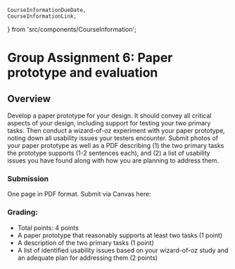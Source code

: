     CourseInformationDueDate,
    CourseInformationLink,
} from 'src/components/CourseInformation';

# Group Assignment 6: Paper prototype and evaluation


## Overview
Develop a paper prototype for your design.
It should convey all critical aspects of your design, including support for testing your two primary tasks. 
Then conduct a wizard-of-oz experiment with your paper prototype, 
noting down all usability issues your testers encounter. 
Submit photos of your paper prototype as well as a PDF describing (1) 
the two primary tasks the prototype supports (1-2 sentences each), 
and (2) a list of usability issues you have found along with how you are planning to address them. 

### Submission
<p><CourseInformationDueDate dueDateName='dueDateAssignment0' /></p>

One page in PDF format. Submit via Canvas here:

<p><CourseInformationLink linkName='linkCanvasAssignment0' /></p>

### Grading:
- Total points: 4 points 
- A paper prototype that reasonably supports at least two tasks (1 point) 
- A description of the two primary tasks (1 point)
- A list of identified usability issues based on your wizard-of-oz study and an adequate plan for addressing them (2 points) 

